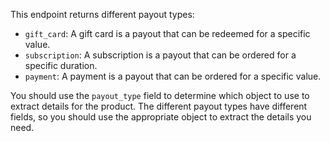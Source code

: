 This endpoint returns different payout types:

- `gift_card`: A gift card is a payout that can be redeemed for a specific value.
- `subscription`: A subscription is a payout that can be ordered for a specific duration.
- `payment`: A payment is a payout that can be ordered for a specific value.

You should use the `payout_type` field to determine which object to use to extract details for the product. The different payout types have different fields, so you should use the appropriate object to extract the details you need.
